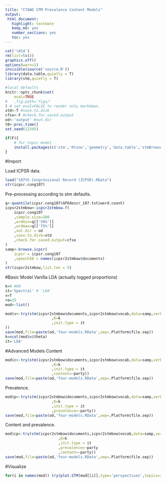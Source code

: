 ```yaml
---
title: "CTAWG STM Prevalence Content Models"
output:
 html_document:
   highlight: textmate
   keep_md: yes
   number_sections: yes
   toc: yes
---
```


```r
cat('\014')
rm(list=ls())
graphics.off()
options(warn=1)
invisible(source('source.R'))
library(data.table,quietly = T)
library(stm,quietly = T)

#local defaults
knitr::opts_chunk$set(
	eval=TRUE
#	,fig.path='figs/'
) # set eval=FALSE to render only markdown.
std<-T #save.to.disk
cfso<-F #check.for.saved.output
od<-'output' #out.dir
t0<-proc.time()
set.seed(12345)
```


```r
if(F){
	# for topic model
	install.packages(c('stm','Rtsne','geometry','data.table','stmBrowser','stmCorrViz'))
}
```


#Import

Load ICPSR data.
```r
load("107th Congressional Record (ICPSR).RData")
str(icpsr.cong107)
```

Pre-processing according to stm defaults.
```r
q<-quantile(icpsr.cong107$GPOdescr_107.txt$word.count)
icpsr2stmbow<-icpsr2stmbow.f(
	icpsr.cong107
	,sample.size=100
	,wrdmin=q[['50%']]
	,wrdmax=q[['75%']]
	,out.dir = od
	,save.to.disk=std
	,check.for.saved.output=cfso
)
samp<-browse.icpsr(
	icpsr = icpsr.cong107
	,speechID = names(icpsr2stmbow$documents)
)
str(icpsr2stmbow,list.len = 5)
```


#Basic Model
Vanilla LDA (actually logged proportions)
```r
k=0 #60
it='Spectral' # 'LDA'
v=T
re=25
mod<-list()

mod$v<-try(stm(icpsr2stmbow$documents,icpsr2stmbow$vocab,data=samp,verbose=v,reportevery=re
					 ,K=k
					 ,init.type = it
))
save(mod,file=paste(od,'four-models.RData',sep=.Platform$file.sep))
k=ncol(mod$v$theta)
it='LDA'
```

#Advanced Models
Content
```r
mod$c<-try(stm(icpsr2stmbow$documents,icpsr2stmbow$vocab,data=samp,verbose=v,reportevery=re
					 ,K=k
					 ,init.type = it
					 ,content=~party))
save(mod,file=paste(od,'four-models.RData',sep=.Platform$file.sep))
```

Prevalence.
```r
mod$p<-try(stm(icpsr2stmbow$documents,icpsr2stmbow$vocab,data=samp,verbose=v,reportevery=re
					 ,K=k
					 ,init.type = it
					 ,prevalence=~party))
save(mod,file=paste(od,'four-models.RData',sep=.Platform$file.sep))

```

Content and prevalence.
```r
mod$cp<-try(stm(icpsr2stmbow$documents,icpsr2stmbow$vocab,data=samp,verbose=v,reportevery=re
						,K=k
						,init.type = it
						,prevalence=~party
						,content=~party))
save(mod,file=paste(od,'four-models.RData',sep=.Platform$file.sep))
```



#Visualize
```r
for(i in names(mod)) try(plot.STM(mod[[i]],type='perspectives',topics=i,covarlevels=c('Democratic','Republican')))
```


